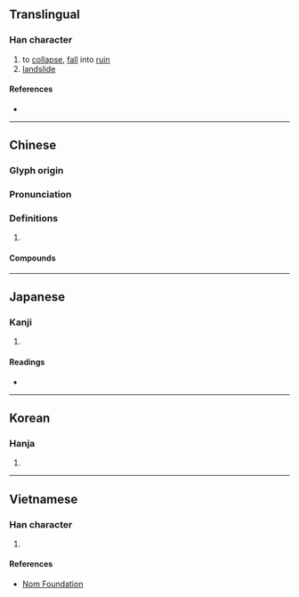 {{character info}}
==Translingual==

===Han character===
{{Han char|rn=32|rad=土|as=04|sn=7|four=47140|canj=GBY|ids=⿰土丹}}

# to [[collapse]], [[fall]] into [[ruin]]
# [[landslide]]

====References====
* {{Han ref|kx=0225.100|dkj=04927|dj=0460.030|hdz=10425.050|uh=574D|ud=22349|bh=A77E|bd=42878}}

----

==Chinese==
{{zh-forms}}

===Glyph origin===
{{Han etym}}

===Pronunciation===
{{zh-pron
|m=tān
|c=taan1
|mc=y
|oc=y
|cat=
}}

===Definitions===
{{zh-hanzi}}

# {{rfdef|zh}}

====Compounds====
{{zh-der|坍臺|坍毀|坍落|崩坍|坍方|倒坍|坍壞|坍縮星|坍塌}}

----

==Japanese==

===Kanji===
{{ja-kanji|grade=|rs=土04}}

# {{rfdef|ja|sort=土04}}

====Readings====
* {{ja-readings|on=たん,とん|kun=}}

----

==Korean==

===Hanja===
{{ko-hanja|hangeul=담|rv=dam|mr=tam}}

# {{rfdef|ko|sort=土04}}

----

==Vietnamese==

===Han character===
{{vi-hantu|[[đàn]], [[than]]|rs=土04}}

# {{rfdef|vi|sort=土04}}

====References====
* [http://nomfoundation.org/common/nom_details.php?codepoint=574d Nom Foundation]